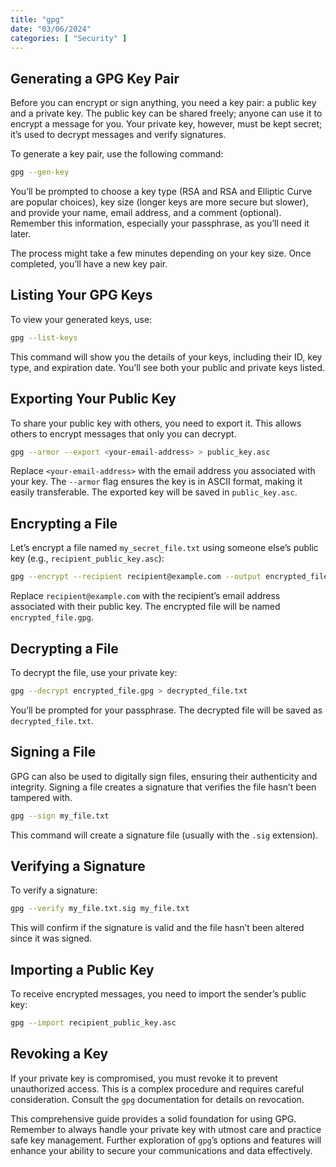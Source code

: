 ```yaml
---
title: "gpg"
date: "03/06/2024"
categories: [ "Security" ]
---
```

## Generating a GPG Key Pair

Before you can encrypt or sign anything, you need a key pair: a public key and a private key.  The public key can be shared freely; anyone can use it to encrypt a message for you. Your private key, however, must be kept secret; it's used to decrypt messages and verify signatures.

To generate a key pair, use the following command:

```bash
gpg --gen-key
```

You'll be prompted to choose a key type (RSA and RSA and Elliptic Curve are popular choices), key size (longer keys are more secure but slower), and provide your name, email address, and a comment (optional).  Remember this information, especially your passphrase, as you'll need it later.

The process might take a few minutes depending on your key size.  Once completed, you'll have a new key pair.


## Listing Your GPG Keys

To view your generated keys, use:

```bash
gpg --list-keys
```

This command will show you the details of your keys, including their ID, key type, and expiration date.  You'll see both your public and private keys listed.


## Exporting Your Public Key

To share your public key with others, you need to export it. This allows others to encrypt messages that only you can decrypt.

```bash
gpg --armor --export <your-email-address> > public_key.asc
```

Replace `<your-email-address>` with the email address you associated with your key.  The `--armor` flag ensures the key is in ASCII format, making it easily transferable. The exported key will be saved in `public_key.asc`.


## Encrypting a File

Let's encrypt a file named `my_secret_file.txt` using someone else's public key (e.g., `recipient_public_key.asc`):


```bash
gpg --encrypt --recipient recipient@example.com --output encrypted_file.gpg my_secret_file.txt
```

Replace `recipient@example.com` with the recipient's email address associated with their public key. The encrypted file will be named `encrypted_file.gpg`.


## Decrypting a File

To decrypt the file, use your private key:

```bash
gpg --decrypt encrypted_file.gpg > decrypted_file.txt
```

You'll be prompted for your passphrase.  The decrypted file will be saved as `decrypted_file.txt`.



## Signing a File

GPG can also be used to digitally sign files, ensuring their authenticity and integrity.  Signing a file creates a signature that verifies the file hasn't been tampered with.


```bash
gpg --sign my_file.txt
```

This command will create a signature file (usually with the `.sig` extension).


## Verifying a Signature

To verify a signature:

```bash
gpg --verify my_file.txt.sig my_file.txt
```

This will confirm if the signature is valid and the file hasn't been altered since it was signed.


## Importing a Public Key

To receive encrypted messages, you need to import the sender's public key:

```bash
gpg --import recipient_public_key.asc
```


##  Revoking a Key

If your private key is compromised, you must revoke it to prevent unauthorized access.  This is a complex procedure and requires careful consideration.  Consult the `gpg` documentation for details on revocation.

This comprehensive guide provides a solid foundation for using GPG.  Remember to always handle your private key with utmost care and practice safe key management.  Further exploration of `gpg`'s options and features will enhance your ability to secure your communications and data effectively.

